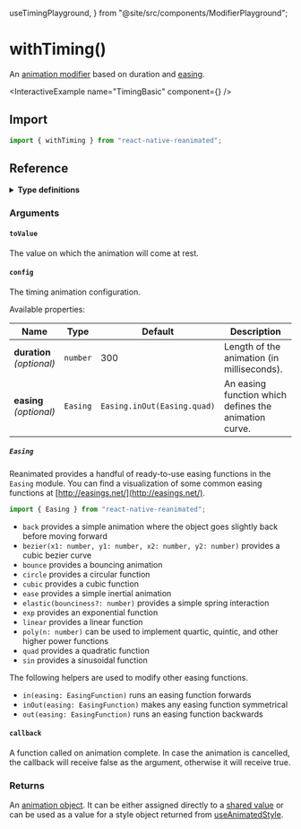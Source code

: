   useTimingPlayground,
} from "@site/src/components/ModifierPlayground";

# withTiming()

An [animation modifier](/docs/fundamentals/glossary#animation-modifier) based on duration and [easing](https://easings.net/).

<InteractiveExample name="TimingBasic" component={<TimingBasic />} />

## Import

```javascript
import { withTiming } from "react-native-reanimated";
```

## Reference

<details>
<summary><b>Type definitions</b></summary>

```typescript
type AnimatableValue = number | string | number[];

interface WithTimingConfig {
  duration?: number;
  easing?: (value: number) => number;
}

function withTiming<T extends AnimatableValue>(
  toValue: T,
  config?: WithTimingConfig,
  callback?: (finished?: boolean, current?: AnimatableValue) => void
): T;
```

</details>

### Arguments

#### `toValue`

The value on which the animation will come at rest.

#### `config`

The timing animation configuration.

<ModifierPlayground usePlayground={useTimingPlayground} />

Available properties:

| Name                            | Type     | Default                     | Description                                           |
| ------------------------------- | -------- | --------------------------- | ----------------------------------------------------- |
| **duration** <br/> _(optional)_ | `number` | 300                         | Length of the animation (in milliseconds).            |
| **easing** <br/> _(optional)_   | `Easing` | `Easing.inOut(Easing.quad)` | An easing function which defines the animation curve. |

##### `Easing`

Reanimated provides a handful of ready-to-use easing functions in the `Easing` module. You can find a visualization of some common easing functions at [http://easings.net/](http://easings.net/).

```javascript
import { Easing } from "react-native-reanimated";
```

- `back` provides a simple animation where the object goes slightly back before moving forward
- `bezier(x1: number, y1: number, x2: number, y2: number)` provides a cubic bezier curve
- `bounce` provides a bouncing animation
- `circle` provides a circular function
- `cubic` provides a cubic function
- `ease` provides a simple inertial animation
- `elastic(bounciness?: number)` provides a simple spring interaction
- `exp` provides an exponential function
- `linear` provides a linear function
- `poly(n: number)` can be used to implement quartic, quintic, and other higher power functions
- `quad` provides a quadratic function
- `sin` provides a sinusoidal function

The following helpers are used to modify other easing functions.

- `in(easing: EasingFunction)` runs an easing function forwards
- `inOut(easing: EasingFunction)` makes any easing function symmetrical
- `out(easing: EasingFunction)` runs an easing function backwards

#### `callback`

A function called on animation complete. In case the animation is cancelled, the callback will receive false as the argument, otherwise it will receive true.

### Returns

An [animation object](/docs/fundamentals/glossary#animation-object). It can be either assigned directly to a [shared value](/docs/fundamentals/glossary#shared-value) or can be used as a value for a style object returned from [useAnimatedStyle](/).
